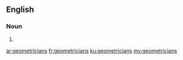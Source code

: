 ==English==

===Noun===
{{head|en|plural}}

# {{plural of|geometrician|lang=en}}

[[ar:geometricians]]
[[fr:geometricians]]
[[ku:geometricians]]
[[my:geometricians]]